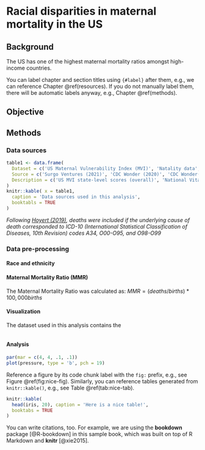 # Racial disparities in maternal mortality in the US {#mvi-race}

## Background

The US has one of the highest maternal mortality ratios amongst high-income countries. 

You can label chapter and section titles using `{#label}` after them, e.g., we can reference Chapter \@ref(resources). If you do not manually label them, there will be automatic labels anyway, e.g., Chapter \@ref(methods).

## Objective




## Methods

### Data sources

```r

table1 <- data.frame(
  Dataset = c('US Maternal Vulnerability Index (MVI)', 'Natality data', 'Mortality data*'),
  Source = c('Surgo Ventures (2021)', 'CDC Wonder (2020)', 'CDC Wonder(2020)'),
  Description = c('US MVI state-level scores (overall)', 'National Vital Statistics data including all births that occurred in the US between 2007 and 2019, to mothers between 10 and 44 years of age by state and race', 'National Vital Statistics data including all deaths that occurred in the US between 2007 and 2019, of mothers between 15 and 44 years of age by state and race.')  
)
knitr::kable( x = table1,
  caption = 'Data sources used in this analysis',
  booktabls = TRUE
)
```

_Following [Hoyert (2019)](https://www.cdc.gov/nchs/data/hestat/maternal-mortality-2021/E-Stat-Maternal-Mortality-Rates-H.pdf), deaths were included if the underlying cause of death corresponded to ICD-10 (International Statistical Classification of Diseases, 10th Revision) codes A34, O00-O95, and O98-O99_ 

### Data pre-processing

#### Race and ethnicity

#### Maternal Mortality Ratio (MMR)
The Maternal Mortality Ratio was calculated as: $MMR = (deaths/births)* 100,000 births$

#### Visualization

The dataset used in this analysis contains the 
```r
```


#### Analysis


```r
par(mar = c(4, 4, .1, .1))
plot(pressure, type = 'b', pch = 19)
```

Reference a figure by its code chunk label with the `fig:` prefix, e.g., see Figure \@ref(fig:nice-fig). Similarly, you can reference tables generated from `knitr::kable()`, e.g., see Table \@ref(tab:nice-tab).

```r
knitr::kable(
  head(iris, 20), caption = 'Here is a nice table!',
  booktabs = TRUE
)
```

You can write citations, too. For example, we are using the **bookdown** package [@R-bookdown] in this sample book, which was built on top of R Markdown and **knitr** [@xie2015].
